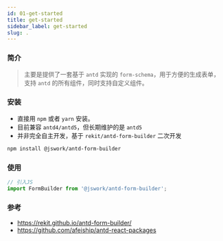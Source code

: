 ```yaml
---
id: 01-get-started
title: get-started
sidebar_label: get-started
slug: .
---
```


### 简介
> 主要是提供了一套基于 `antd` 实现的 `form-schema`，用于方便的生成表单，支持 `antd` 的所有组件，同时支持自定义组件。

### 安装
- 直接用 `npm` 或者 `yarn` 安装。
- 目前兼容 `antd4/antd5`，但长期维护的是 `antd5`
- 并非完全自主开发，基于 `rekit/antd-form-builder` 二次开发

```bash npm2yarn
npm install @jswork/antd-form-builder
```

### 使用
```js
// 引入JS
import FormBuilder from '@jswork/antd-form-builder';
```

### 参考
- https://rekit.github.io/antd-form-builder/
- https://github.com/afeiship/antd-react-packages